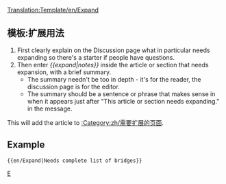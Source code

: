 <noinclude>[[Translation:Template/en/Expand]]</noinclude>{{zh/条目消息框| type  = notice
| image = en/Paper-plus.png
| text  = 此页面内容需要进行'''扩展'''。<br/>{{{1|}}}
<div style="font-size: 80%">
*你可以在页面讨论中找到更多关于具体要做什么的信息。
*参考[[zh/Wiki/维基风格指南|风格指南]]确保符合规范。
*页面完成扩展后，记得移除此处的模板。
</div>
}}<includeonly>{{{2|[[Category:zh/需要扩展的页面]]}}}</includeonly><noinclude>

==模板:扩展用法==
#First clearly explain on the Discussion page what in particular needs expanding so there's a starter if people have questions.
#Then enter ''<nowiki>{{</nowiki>expand|notes<nowiki>}}</nowiki>'' inside  the article or section that needs expansion, with a brief summary.  
#*The summary needn't be too in depth - it's for the reader, the discussion page is for the editor. 
#*The summary should be a sentence or phrase that makes sense in when it appears just after "This article or section needs expanding." in the message.

This will add the article to [[:Category:zh/需要扩展的页面]].

==Example==
<pre>{{en/Expand|Needs complete list of bridges}}</pre>
{{en/Expand|Needs complete list of bridges|2=}}


[[Category:en/Message boxes|E]]</noinclude>